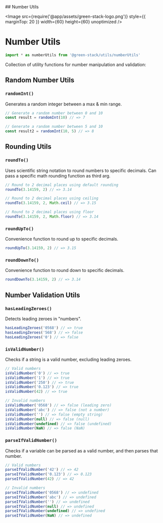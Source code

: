
<TitleWrapper>
    ## Number Utils
</TitleWrapper>

<Image
    src={require('@app/assets/green-stack-logo.png')}
    style={{ marginTop: 20 }}
    width={60}
    height={60}
    unoptimized
/>

# Number Utils

```typescript copy
import * as numberUtils from '@green-stack/utils/numberUtils'
```

Collection of utility functions for number manipulation and validation:

<FileTree>
    <FileTree.Folder name="packages" defaultOpen>
        <FileTree.Folder name="@green-stack-core" defaultOpen>
            <FileTree.Folder name="utils" defaultOpen>
                <FileTree.File name="numberUtils.ts" />
            </FileTree.Folder>
        </FileTree.Folder>
    </FileTree.Folder>
</FileTree>

<div className="h-8" />

## Random Number Utils

### `randomInt()`

Generates a random integer between a max & min range.

```typescript
// Generate a random number between 0 and 10
const result = randomInt(10) // => 7

// Generate a random number between 5 and 10
const result2 = randomInt(10, 5) // => 8
```

<div className="h-8" />

## Rounding Utils

### `roundTo()`

Uses scientific string notation to round numbers to specific decimals. Can pass a specific math rounding function as third arg.

```typescript
// Round to 2 decimal places using default rounding
roundTo(3.14159, 2) // => 3.14

// Round to 2 decimal places using ceiling
roundTo(3.14159, 2, Math.ceil) // => 3.15

// Round to 2 decimal places using floor
roundTo(3.14159, 2, Math.floor) // => 3.14
```

### `roundUpTo()`

Convenience function to round up to specific decimals.

```typescript
roundUpTo(3.14159, 2) // => 3.15
```

### `roundDownTo()`

Convenience function to round down to specific decimals.

```typescript
roundDownTo(3.14159, 2) // => 3.14
```

<div className="h-8" />

## Number Validation Utils

### `hasLeadingZeroes()`

Detects leading zeroes in "numbers".

```typescript
hasLeadingZeroes('0568') // => true
hasLeadingZeroes('568') // => false
hasLeadingZeroes('0') // => false
```

### `isValidNumber()`

Checks if a string is a valid number, excluding leading zeroes.

```typescript
// Valid numbers
isValidNumber('0') // => true
isValidNumber('1') // => true
isValidNumber('250') // => true
isValidNumber('0.123') // => true
isValidNumber(42) // => true

// Invalid numbers
isValidNumber('0568') // => false (leading zero)
isValidNumber('abc') // => false (not a number)
isValidNumber('') // => false (empty string)
isValidNumber(null) // => false (null)
isValidNumber(undefined) // => false (undefined)
isValidNumber(NaN) // => false (NaN)
```

### `parseIfValidNumber()`

Checks if a variable can be parsed as a valid number, and then parses that number.

```typescript
// Valid numbers
parseIfValidNumber('42') // => 42
parseIfValidNumber('0.123') // => 0.123
parseIfValidNumber(42) // => 42

// Invalid numbers
parseIfValidNumber('0568') // => undefined
parseIfValidNumber('abc') // => undefined
parseIfValidNumber('') // => undefined
parseIfValidNumber(null) // => undefined
parseIfValidNumber(undefined) // => undefined
parseIfValidNumber(NaN) // => undefined
``` 